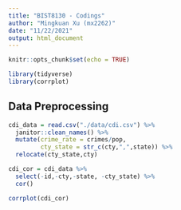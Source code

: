 ```yaml
---
title: "BIST8130 - Codings"
author: "Mingkuan Xu (mx2262)"
date: "11/22/2021"
output: html_document
---
```


```r
knitr::opts_chunk$set(echo = TRUE)
```

```r
library(tidyverse)
library(corrplot)
```
## Data Preprocessing

```r
cdi_data = read.csv("./data/cdi.csv") %>%
  janitor::clean_names() %>%
  mutate(crime_rate = crimes/pop,
         cty_state = str_c(cty,",",state)) %>% 
  relocate(cty_state,cty)

cdi_cor = cdi_data %>%
  select(-id,-cty,-state, -cty_state) %>%
  cor() 

corrplot(cdi_cor)

```
